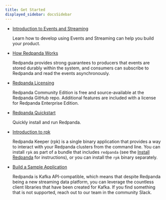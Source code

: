 ```yaml
---
title: Get Started
displayed_sidebar: docsSidebar
---
```


<head>
    <meta name="title" content="Get Started | Redpanda Docs"/>
    <meta name="description" content="Get Started index page."/>
</head>


- [Introduction to Events and Streaming](../get-started/intro-to-events)
  
  Learn how to develop using Events and Streaming can help you build your product. 

- [How Redpanda Works](../get-started/architecture)

    Redpanda provides strong guarantees to producers that events are stored durably within the system, and consumers can subscribe to Redpanda and read the events asynchronously.

- [Redpanda Licensing](../get-started/licenses)

    Redpanda Community Edition is free and source-available at the Redpanda GitHub repo. Additional features are included with a license for Redpanda Enterprise Edition.

- [Redpanda Quickstart](../get-started/quick-start/quick-start-docker)

    Quickly install and run Redpanda.

- [Introduction to rpk](../get-started/rpk-install)

    Redpanda Keeper (rpk) is a single binary application that provides a way to interact with your Redpanda clusters from the command line. 
    You can install `rpk` as part of a bundle that includes `redpanda` (see the [Install Redpanda](../get-started/quick-start/quick-start-docker) for instructions), or you can install the `rpk` binary separately. 

- [Build a Sample Application](../get-started/code-examples)

    Redpanda is Kafka API-compatible, which means that despite Redpanda being a new streaming data platform, you can leverage the countless client libraries that have been created for Kafka. If you find something that is not supported, reach out to our team in the community Slack.


